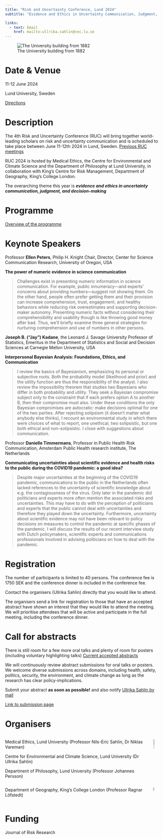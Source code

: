 ```yaml
---
title: "Risk and Uncertainty Conference, Lund 2024"
subtitle: "Evidence and Ethics in Uncertainty Communication, Judgment, and Decision-Making"

links:
  - text: Email
    href: mailto:ullrika.sahlin@cec.lu.se
---
```


![The University building from 1882](img/Universitetshuset_sep2016_18_smaller.png){width="40%,fig-align=\"center\""}

# Date & Venue

11-12 June 2024

Lund University, Sweden

[Directions](directions.qmd)

# Description

The 4th Risk and Uncertainty Conference (RUC) will bring together world-leading scholars on risk and uncertainty communication and is scheduled to take place between June 11-12th 2024 in Lund, Sweden. [Previous RUC meetings](History.qmd)

RUC 2024 is hosted by Medical Ethics, the Centre for Environmental and Climate Science and the Department of Philosophy at Lund University, in collaboration with King's Centre for Risk Management, Department of Geography, King's College London.

The overarching theme this year is ***evidence and ethics in uncertainty communication, judgment, and decision-making***

# Programme

[Overview of the programme](Programme.qmd)


# Keynote Speakers

Professor **Ellen Peters**, Philip H. Knight Chair, Director, Center for Science Communication Research, University of Oregon, USA

**The power of numeric evidence in science communication**

> Challenges exist in presenting numeric information in science communication. For example, public innumeracy—and experts’ concerns about providing numbers—suggest not showing them. On the other hand, people often prefer getting them and their provision can increase comprehension, trust, engagement, and healthy behaviors while reducing risk overestimates and supporting decision-maker autonomy. Presenting numeric facts without considering their comprehensibility and usability though is like throwing good money after bad. Thus, we’ll briefly examine three general strategies for nurturing comprehension and use of numbers in other persons.

**Joseph B. ("Jay") Kadane**, the Leonard J. Savage University Professor of Statistics, Emeritus in the Department of Statistics and Social and Decision Sciences at Carnegie Mellon University, USA

**Interpersonal Bayesian Analysis: Foundations, Ethics, and Communication**

> I review the basics of Bayesianism, emphasizing its personal or subjective roots. Both the probability model (likelihood and prior) and the utility function are thus the responsibility of the analyst. I also review the impossibility theorem that studies two Bayesians who differ in both probability and utility. They seek a Bayesian compromise subject only to the constraint that if each prefers option A to another B, then their compromise must also. Under these conditions the only Bayesian compromises are autocratic: make decisions optimal for one of the two parties. After rejecting solipsism (it doesn't matter what anybody else thinks), I recount an environmental study in which there were choices of what to report, one unethical, two solipsistic, but one both ethical and non-solipsistic. I close with suggestions about communication.

Professor **Danielle Timmermans**, Professor in Public Health Risk Communication, Amsterdam Public Health research institute, The Netherlands

**Communicating uncertainties about scientific evidence and health risks to the public during the COVID19 pandemic: a good idea?**

> Despite major uncertainties at the beginning of the COVID19 pandemic, communications to the public in the Netherlands often lacked references to the uncertainty of scientific knowledge about e.g. the contagiousness of the virus. Only later in the pandemic did politicians and experts more often mention the associated risks and uncertainties. This may have to do with the perception of politicians and experts that the public cannot deal with uncertainties and therefore they played down the uncertainty. Furthermore, uncertainty about scientific evidence may not have been relevant to policy decisions on measures to control the pandemic at specific phases of the pandemic. I will discuss the results of our recent interview study with Dutch policymakers, scientific experts and communications professionals involved in advising politicians on how to deal with the pandemic.


# Registration

The number of participants is limited to 40 persons. The conference fee is 1750 SEK and the conference dinner is included in the conference fee.

Contact the organisers (Ullrika Sahlin) directly that you would like to attend.

The organisers send a link for registration to those that have an accepted abstract have shown an interest that they would like to attend the meeting. We will prioritise attendees that will be active and participate in the full meeting, including the conference dinner.

# Call for abstracts

There is still room for a few more oral talks and plenty of room for posters (including voluntary highlighting talks) [Current accepted abstracts](Programme.qmd)

We will continuously review abstract submissions for oral talks or posters. We welcome diverse submissions across domains, including health, safety, politics, security, the environment, and climate change as long as the research has clear policy-implications.

Submit your abstract **as soon as possible!** and also notify [Ullrika Sahlin by mail](mailto:ullrika.sahlin@cec.lu.se)

[Link to submission page](https://www.cec.lu.se/webform/ruc2024)

# Organisers

::: columns
::: {.column width="\"50%"}
Medical Ethics, Lund University (Professor Nils-Eric Sahlin, Dr Niklas Vareman)

Centre for Environmental and Climate Science, Lund University (Dr Ullrika Sahlin)

Department of Philosophy, Lund University (Professor Johannes Persson)
:::

::: {.column width="\"50%"}
![](img/LundUniversity_C2line_RGB.png){width="44%"}
:::
:::

::: columns
::: {.column width="\"50%"}
Department of Geography, King's College London (Professor Ragnar Löfstedt)
:::

::: {.column width="\"50%"}
![](img/kings.png){width="44%"}
:::
:::

# Funding

Journal of Risk Research
